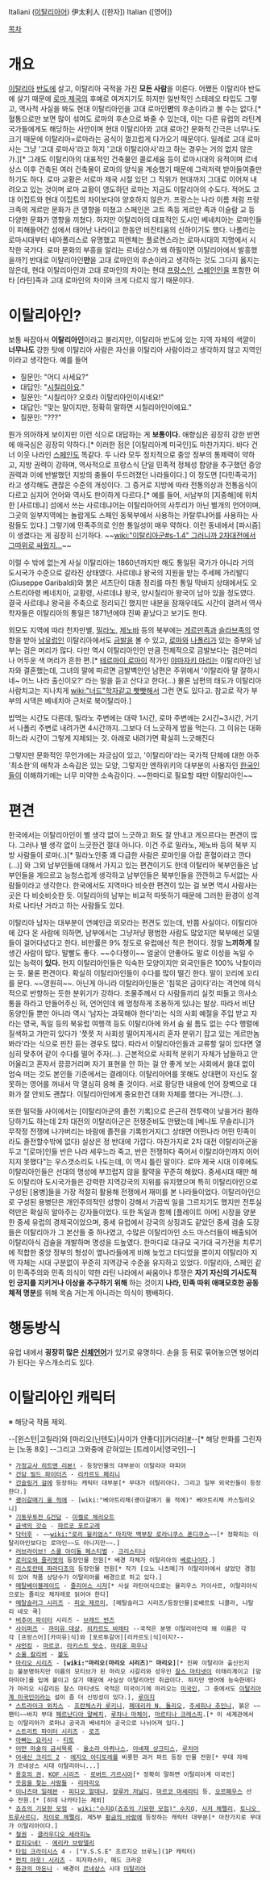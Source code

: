 Italiani ([[이탈리아어]])
伊太利人 ([한자])
Italian ([영어])

[[목차]]
= 개요 =
[[이탈리아]] [[반도]]에 살고, 이탈리아 국적을 가진 '''모든 사람'''을 이른다. 어쨌든 이탈리아 반도에 살기 때문에 [[로마 제국]]의 후예로 여겨지기도 하지만 일반적인 스테레오 타입도 그렇고, 역사적 사실을 봐도 현대 이탈리아인을 고대 로마인'''만'''의 후손이라고 볼 수는 없다.[* 혈통으로만 보면 많이 섞여도 로마의 후손으로 봐줄 수 있는데, 이는 다른 유럽의 라틴계 국가들에게도 해당하는 사안이며 현대 이탈리아와 고대 로마간 문화적 간극은 너무나도 크기 때문에 이탈리아=로마라는 공식이 껄끄럽게 다가오기 때문이다. 일례로 고대 로마사는 그냥 '고대 로마사'라고 하지 '고대 이탈리아사'라고 하는 경우는 거의 없지 않은가.][* 그래도 이탈리아의 대표적인 건축물인 콜로세움 등이 로마시대의 유적이며 르네상스 이후 건축된 여러 건축물이 로마의 양식을 계승했기 때문에 그럭저럭 받아들여줄만 하기도 하다. 로마 교황은 서로마 제국 시절 있던 그 직위가 현대까지 그대로 이어져 내려오고 있는 것이며 로마 교황이 영도하던 로마는 지금도 이탈리아의 수도다. 적어도 고대 이집트와 현대 이집트의 차이보다야 양호하지 않은가. 프랑스는 나라 이름 처럼 프랑크족의 게르만 문화가 큰 영향을 미쳤고 스페인은 고트 족등 게르만 족과 이슬람 교 등 다양한 문화가 영향을 끼쳤다. 하지만 이탈리아의 대표적인 도시인 베네치아는 로마인들이 피해들어간 섬에서 태어난 나라이고 한동안 비잔티움의 신하이기도 했다. 나폴리는 로마시대부터 네아폴리스로 유명했고 피렌체는 플로렌스라는 로마시대의 지명에서 시작한 국가다. 로마 문화의 부흥을 알리는 르네상스가 왜 하필이면 이탈리아에서 발흥했을까?] 반대로 이탈리아인'''만'''을 고대 로마인의 후손이라고 생각하는 것도 그다지 옳지는 않은데, 현대 이탈리아인과 고대 로마인의 차이는 현대 [[프랑스인]], [[스페인]]인을 포함한 여타 [라틴]족과 고대 로마인의 차이와 크게 다르지 않기 때문이다.

= 이탈리아인? =
보통 싸잡아서 '''이탈리아인'''이라고 불리지만, 이탈리아 반도에 있는 지역 자체의 색깔이 '''너무나도''' 강한 탓에 이탈리아 사람은 자신을 이탈리아 사람이라고 생각하지 않고 지역인이라고 생각한다. 예를 들어

* 질문인: "어디 사세요?"
* 대답인: "[[시칠리아]]요."
* 질문인: "시칠리아? 오호라 이탈리아인이시네요!"
* 대답인: "맞는 말이지만, 정확히 말하면 시칠리아인이에요."
* 질문인: "???"

뭔가 의아하게 보이지만 이런 식으로 대답하는 게 '''보통이다.''' 애향심은 굉장히 강한 반면에 애국심은 굉장히 약하다.[* 이러한 점은 [이탈리아계 미국인]도 마찬가지다. 바다 건너 이웃 나라인 [[스페인]]도 똑같다. 두 나라 모두 정치적으로 중앙 정부의 통제력이 약하고, 지방 권력이 강하며, 역사적으로 프랑스식 단일 민족적 정체성 함양을 추구했던 중앙 권력과 이에 반발했던 지방의 충돌이 두드려졌던 나라들이다.] 이 정도면 [다민족국가]라고 생각해도 괜찮은 수준의 개성이다. 그 증거로 지방에 따라 전통의상과 전통음식이 다르고 심지어 언어와 역사도 판이하게 다르다.[* 예를 들어, 서남부의 [지중해]에 위치한 [사르데냐] 섬에서 쓰는 사르데냐어는 이탈리아어의 사투리가 아닌 별개의 언어이며, 그곳의 일부지역에는 놀랍게도 스페인 동북부에서 사용하는 카탈루냐어를 사용하는 사람들도 있다.] 그렇기에 민족주의로 인한 통일성이 매우 약하다. 이런 동네에서 [파시즘]이 생겼다는 게 굉장히 신기하다. ~~[[wiki:"이탈리아군#s-1.4" 그러니까 2차대전에서 그따위로 싸웠지...]]~~ 

이럴 수 밖에 없는게 사실 이탈리아는 1860년까지만 해도 통일된 국가가 아니라 거의 도시국가 수준으로 갈라진 상태였다. 사르데냐 왕국의 지원을 받는 주세페 가리발디(Giuseppe Garibaldi)와 붉은 셔츠단이 대충 정리를 마친 통일 막바지 상태에서도 오스트리아령 베네치아, 교황령, 사르데냐 왕국, 양시칠리아 왕국이 남아 있을 정도였다. 결국 사르데냐 왕국을 주축으로 정리되긴 했지만 내분을 잠재우데도 시간이 걸려서 역사학자들은 이탈리아의 통일은 1871년에야 진짜 끝났다고 보기도 한다.

외모도 지역에 따라 천차만별, [[밀라노]], [[제노바]] 등의 북부에는 [[게르만족]]과 [[슬라브족]]의 영향을 받아 [[남유럽]]인 이탈리아에서도 [[금발]]을 볼 수 있고, [[로마]]와 [[나폴리]]가 있는 중부와 남부는 검은 머리가 많다. 다만 역시 이탈리아인인 만큼 전체적으로 금발보다는 검은머리나 어두운 색 머리가 흔한 편.[* [[테르마이 로마이]] 작가인 [[야마자키 마리]]는 이탈리아인 남자와 결혼했는데, 그녀의 말에 따르면 금발벽안인 남편은 주위에서 '이탈리아 말 잘하시네~ 어느 나라 출신이오?' 라는 말을 듣고 산다고 한다(...) 물론 남편의 태도가 이탈리아 사람치고는 지나치게 [[wiki:"너드"학자같고 빳빳해서]] 그런 면도 있다고. 참고로 작가 부부의 시댁은 베네치아 근처로 북이탈리아.] 

밥먹는 시간도 다른데, 밀라노 주변에는 대략 1시간, 로마 주변에는 2시간~3시간, 거기서 나폴리 주변로 내려가면 4시간까지..그보다 더 느긋하게 밥을 먹는다. 그 이유는 대화하느라 시간이 그렇게 지체되는 것. 아래로 내려가면 확실히 느긋해진다 

그렇지만 문화적인 무언가에는 자긍심이 있고, '이탈리아'라는 국가적 단체에 대한 아주 '최소한'의 애착과 소속감은 있는 모양, 그렇지만 엔하위키의 대부분의 사용자인 [[한국인]]들이 이해하기에는 너무 미약한 소속감이다. ~~한마디로 필요할 때만 이탈리아인~~

= 편견 =
한국에서는 이탈리아인이 별 생각 없이 느긋하고 화도 잘 안내고 게으르다는 편견이 많다. 그러나 별 생각 없이 느긋한건 절대 아니다. 이건 주로 밀라노, 제노바 등의 북부 지방 사람들이 로마(..)[* 밀라노인중 꽤 다급한 사람은 로마인을 아랍 혼혈이라고 깐다(...)] 와 그외 남부인들에 대해서 가지고 있는 편견이기도 한데 이탈리아 북부인들은 남부인들을 게으르고 능청스럽게 생각하고 남부인들은 북부인들을 깐깐하고 두서없는 사람들이라고 생각한다. 한국에서도 지역마다 비슷한 편견이 있는 걸 보면 역시 사람사는 곳은 다 비슷비슷한 듯. 이탈리아의 남부는 비교적 따뜻하기 때문에 그러한 환경이 성격차로 나타난 거라고 하는 사람들도 있다.

이탈리아 남자는 대부분이 연예인급 외모라는 편견도 있는데, 반쯤 사실이다. 이탈리아에 갔다 온 사람에 의하면, 남부에서는 그냥저냥 평범한 사람도 많았지만 북부에선 모델들이 걸어다녔다고 한다. 비만률은 9% 정도로 유럽에선 적은 편이다. 정말 '''느끼하게''' 잘생긴 사람이 많다. 말빨도 좋다. ~~수다쟁이~~ 얼굴이 안좋아도 말로 이성을 녹일 수 있는 능력이 '''있다.''' 현지 이탈리아인들은 익숙한 모양이지만 외국인들은 100% 낙찰이라는 듯. 물론 편견이다. 확실히 이탈리아인들이 수다를 많이 떨긴 한다. 말이 꼬리에 꼬리를 문다. ~~영원히~~. 아닌게 아니라 이탈리아인들은 '침묵은 금이다'라는 격언에 의식적으로 반항하는 듯한 분위기가 강하다. 조물주께서 다 사람들끼리 실컷 떠들고 의사소통을 하라고 만들어주신 혀, 언어인데 왜 멍청하게 조용하게 있냐는 발상. 따라서 비단 동양인들 뿐만 아니라 역시 '남자는 과묵해야 한다'라는 식의 사회 예절을 주입 받고 자라는 영국, 독일 등의 북유럽 여행객 등도 이탈리아에 와서 숨 쉴 틈도 없는 수다 행렬에 질색하고 가만히 있다가 '쯧쯧 저 사회성 떨어지게시리 혼자 분위기 잡고 있는 게르만놈 봐라'라는 식으로 핀잔 듣는 경우도 많다. 따라서 이탈리아인들과 교류할 일이 있다면 열심히 맞추어 같이 수다를 떨어 주자(...). 근본적으로 사회적 분위기 자체가 남들하고 안 어울리고 혼자서 끙끙거리며 자기 표현을 안 하는 걸 안 좋게 보는 사회에서 쓸대 없이 엄숙 떠는 것도 본인들 기준에서는 결례이다. 이탈리아어를 못해도 상대편이 자신도 잘 못하는 영어를 꺼내서 막 열심히 응해 줄 것이다. 서로 황당한 내용에 언어 장벽으로 대화가 잘 안되도 괜찮다. 이탈리아인에게 중요한건 대화 자체를 했다는 거니깐(...).  

또한 밀덕들 사이에서는 [이탈리아군의 졸전 기록]으로 은근히 전투력이 낮을거라 폄하당하기도 하는데 2차 대전의 이탈리아군은 전쟁준비도 안됐는데 [베니토 무솔리니]가 무작정 전쟁에 나가버리는 바람에 졸전을 기록한거지(그 상태면 어떤나라 어떤 민족이라도 졸전할수밖에 없다) 실상은 정 반대에 가깝다. 마찬가지로 2차 대전 이탈리아군을 두고 "[로마]인들 반은 나라 세우느라 죽고, 반은 전쟁하다 죽어서 이탈리아인까지 이어지지 못했다"는 우스갯소리도 나도는데, 이 역시 틀린 말이다. 로마 제국 시대 이후에도 이탈리아인들은 선대의 명성에 부끄럽지 않을 활약을 꾸준히 해왔다. 중세시대 때만 해도 이탈리아 도시국가들은 강력한 지역강국의 지위를 유지했으며 특히 이탈리아인으로 구성된 [용병]들을 가장 적절히 활용해 전쟁에서 재미를 본 나라들이었다. 이탈리아인으로 구성된 용병단은 개인주의적인 성향이 강해서 가끔씩 일을 그르치기도 했지만 전투실력만은 확실히 알아주는 강자들이었다. 또한 독일과 함께 [플레이트 아머] 시장을 양분한 중세 유럽의 경제국이었으며, 중세 유럽에서 강국의 상징과도 같았던 중세 검술 도장들은 이탈리아가 그 본산들 중 하나였고, 수많은 이탈리아인 소드 마스터들이 배출되어 이탈리아식 검술을 개발하며 명성을 드높였다. 한마디로 대규모 국가대 국가전을 치루기에 적합한 중앙 정부의 형성이 옆나라들에게 비해 늦었고 더디었을 뿐이지 이탈리아 지역 자체는 시대 구분없이 꾸준히 지역강국 수준을 유지하고 있었다. 이탈리아, 스페인 같이 민족주의와 민족 의식이 약한 라틴 나라에서 싸움이나 투쟁은 '''자기 자신의 기사도적인 긍지를 지키거나 이상을 추구하기 위해''' 하는 것이지 '''나라, 민족 따위 애매모호한 공동체적 명분'''를 위해 목숨 거는게 아니라는 의식이 팽배하다.  

= 행동방식 =
유럽 내에서 '''굉장히 많은 [http://www.youtube.com/watch?feature=player_embedded&v=M0n4Vw6twKo 신체언어]'''가 있기로 유명하다. 손을 등 뒤로 묶어놓으면 벙어리가 된다는 우스개소리도 있다.

= 이탈리아인 캐릭터 =
※ 해당국 작품 제외.

--[윈스턴|고릴라]와 [마리오(닌텐도)|사이가 안좋다][카더라][http://m.blog.naver.com/t260g/220184960774 #]--[* 해당 만화를 그린자는 [노동 8호] --그리고 그와중에 갇혀있는 [트레이서|영국인]--]

 * [[가정교사 히트맨 리본!]] - 등장인물의 대부분이 이탈리아 마피아
 * [[건담 빌드 파이터즈]] - [[리카르도 페리니]]
 * [[건슬링거 걸]]에 등장하는 캐릭터 대부분[* 무대가 이탈리아다. 그리고 일부 외국인들이 등장한다.]
 * [[괭이갈매기 울 적에]] - [wiki:"베아트리체(괭이갈매기 울 적에)" 베아트리체 카스틸리오니]
 * [[기동무투전 G건담]] - [[미켈로 체리오트]]
 * [[금색의 갓슈]] - [[파르코 포르고레]]
 * [[닥터후]] - ~~[[wiki:"로리 윌리엄스" 마지막 백부장 로라니쿠스 폰디쿠스]]~~[* 정확히는 이탈리아인보다는 로마인~~도 아니지만~~.]
 * [[러브라이브! 스쿨 아이돌 페스티벌]] - [[크리스티나(러브라이브! 스쿨 아이돌 페스티벌)|크리스티나]]
 * [[로미오와 줄리엣]]의 등장인물 전원[* 배경 자체가 이탈리아의 [[베로나]]이다.]
 * [[리스토란테 파라디조]]의 등장인물 전원[* 작가 [오노 나츠메]가 이탈리아에서 살았던 경험이 있어 작품 상당수가 이탈리아를 배경으로 하고 있다.]
 * [[메탈베이블레이드]] - [[줄리어스 시저]][* 사실 라틴어식으로는 율리우스 카이사르, 이탈리아식으로는 줄리오 체자레로 읽어야 한다]
 * [[메탈슬러그 시리즈]] - [[피오 제르미]], [메탈슬러그 시리즈/등장인물|로베르토 니콜라, 나탈리 네오 쿡]
 * [[버추어 파이터]] 시리즈 - [[브래드 번즈]]
 * [[사이퍼즈]] - [[까미유 데샹]], [[히카르도 바레타]] --국적은 분명 이탈리아인데 왜 이름은 각각 [프랑스어][카미유|식]와 [포르투갈어][리카르도|식]이지?--
 * [[샤먼킹]] - [[마르코]], [[라키스트 랏소]], [[마리온 파우나]]
 * [[소울 칼리버]] - [[볼도]]
 * [[마리오 시리즈]] - '''[wiki:"마리오(마리오 시리즈)" 마리오]'''[* 진짜 이탈리아 출신인지는 불분명하지만 이름의 모티브가 된 마리오 시갈리와 성우인 [[찰스 마티넷]]이 이태리계이고 [맘마미아]를 입에 붙이고 살기 때문에 사실상 이탈리아인 취급이다. 하지만 영어에 능숙한데다가 마리오 시갈리든 찰스 마티넷도 국적은 미국이기에 마리오는 [[미국인]], 그 중에서도 [[이탈리아계 미국인]]이라는 설이 좀 더 신빙성이 있다.], [[루이지]]
 * [[스트라이크 위치스]] - [[프란체스카 루키니]], [[페데리카 N. 돌리오]], [[주세피나 추인니]], 붉은 ~~팬티~~바지 부대 [[페르난디아 말베치]], [[루차나 마체이]], [[마르티나 크레스피]].[* 이 세계관에서는 이탈리아가 로마냐 공국과 베네치아 공국으로 나뉘어져 있다.]
 * [[스트리트 파이터 시리즈]] - [[로즈]]
 * [[아빠는 요리사]] - [[티토]]
 * [[어떤 마술의 금서목록]] - [[올소라 아퀴나스]], [[아녜제 상크티스]], [[루치아]]
 * [[어새신 크리드 2]] - [[에지오 아디토레]]를 비롯한 과거 파트 등장 인물 전원[* 무대 자체가 르네상스 시대 이탈리아니...]
 * [[용호의 권]], [[KOF 시리즈]] - [[로버트 가르시아]][* 정확히 말하면 이탈리아계 미국인]
 * [[웃음을 찾는 사람들]] - [[리마리오]]
 * [[이나즈마 일레븐]] - [[피디오 알데나]], [[쟝루카 저날디]], [[마르코 마세라티]] 등, [[오르페우스]] 선수 전원.[* [히데 나카타]는 제외]
 * [[죠죠의 기묘한 모험]] - [[wiki:"수지Q(죠죠의 기묘한 모험)" 수지Q]], [[시저 체펠리]], [[토니오 트루사르디]], [[자이로 체펠리]], 제5부 [[황금의 바람]]에 등장하는 캐릭터 대부분[* 마찬가지로 무대가 이탈리아이다.]
 * [[철권]] - [[클라우디오 세라피노]]
 * [[캄피오네!]] - [[에리카 브랑델리]]
 * [[타임 크라이시스]] 4 - ["V.S.S.E" 조르지오 브루노](1P 캐릭터)
 * [[펀치 아웃! 시리즈]] - 피자파스타, 매드 크라운
 * [[화관의 마돈나]] - 배경이 [[르네상스]] 시대 [[이탈리아]]
